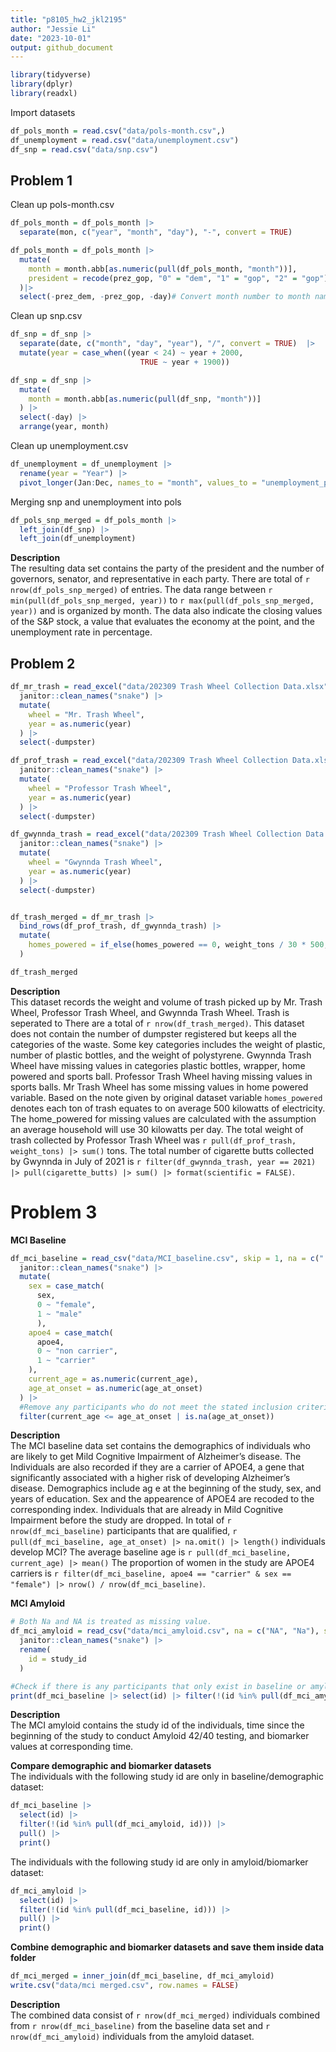 ```yaml
---
title: "p8105_hw2_jkl2195"
author: "Jessie Li"
date: "2023-10-01"
output: github_document
---
```


```r
library(tidyverse)
library(dplyr)
library(readxl)
```

Import datasets
```r
df_pols_month = read.csv("data/pols-month.csv",)
df_unemployment = read.csv("data/unemployment.csv")
df_snp = read.csv("data/snp.csv")

```

## Problem 1
Clean up pols-month.csv
```r
df_pols_month = df_pols_month |>
  separate(mon, c("year", "month", "day"), "-", convert = TRUE)

df_pols_month = df_pols_month |>
  mutate(
    month = month.abb[as.numeric(pull(df_pols_month, "month"))],
    president = recode(prez_gop, "0" = "dem", "1" = "gop", "2" = "gop")
  )|>
  select(-prez_dem, -prez_gop, -day)# Convert month number to month name
```

Clean up snp.csv
```r
df_snp = df_snp |>
  separate(date, c("month", "day", "year"), "/", convert = TRUE)  |>
  mutate(year = case_when((year < 24) ~ year + 2000,
                             TRUE ~ year + 1900))

df_snp = df_snp |>
  mutate(
    month = month.abb[as.numeric(pull(df_snp, "month"))]
  ) |>
  select(-day) |>
  arrange(year, month)
```

Clean up unemployment.csv
```r
df_unemployment = df_unemployment |>
  rename(year = "Year") |>
  pivot_longer(Jan:Dec, names_to = "month", values_to = "unemployment_percent")
```

Merging snp and unemployment into pols
```r
df_pols_snp_merged = df_pols_month |> 
  left_join(df_snp) |>
  left_join(df_unemployment)
```
**Description**  
The resulting data set contains the party of the president and the number of governors, senator, and representative in each party. There are total of `r nrow(df_pols_snp_merged)` of entries. The data range between `r min(pull(df_pols_snp_merged, year))` to `r max(pull(df_pols_snp_merged, year))` and is organized by month. The data also indicate the closing values of the S&P stock, a value that evaluates the economy at the point, and the unemployment rate in percentage.

## Problem 2
```r
df_mr_trash = read_excel("data/202309 Trash Wheel Collection Data.xlsx", sheet = "Mr. Trash Wheel", range = "A2:N586") |>
  janitor::clean_names("snake") |>
  mutate(
    wheel = "Mr. Trash Wheel",
    year = as.numeric(year)
  ) |>
  select(-dumpster)

df_prof_trash = read_excel("data/202309 Trash Wheel Collection Data.xlsx", sheet = "Professor Trash Wheel", range = "A2:M108") |>
  janitor::clean_names("snake") |>
  mutate(
    wheel = "Professor Trash Wheel",
    year = as.numeric(year)
  ) |> 
  select(-dumpster)

df_gwynnda_trash = read_excel("data/202309 Trash Wheel Collection Data.xlsx", sheet = "Gwynnda Trash Wheel", range = "A2:L157") |>
  janitor::clean_names("snake") |>
  mutate(
    wheel = "Gwynnda Trash Wheel",
    year = as.numeric(year)
  ) |>
  select(-dumpster)


df_trash_merged = df_mr_trash |>
  bind_rows(df_prof_trash, df_gwynnda_trash) |>
  mutate(
    homes_powered = if_else(homes_powered == 0, weight_tons / 30 * 500, homes_powered)
  )

df_trash_merged
```
**Description**  
This dataset records the weight and volume of trash picked up by Mr. Trash Wheel, Professor Trash Wheel, and Gwynnda Trash Wheel. Trash is seperated to There are a total of `r nrow(df_trash_merged)`. This dataset does not contain the number of dumpster registered but keeps all the categories of the waste. Some key categories includes the weight of plastic, number of plastic bottles, and the weight of polystyrene. Gwynnda Trash Wheel have missing values in categories plastic bottles, wrapper, home powered and sports ball. Professor Trash Wheel having missing values in sports balls. Mr Trash Wheel has some missing values in home powered variable. Based on the note given by original dataset variable `homes_powered` denotes each ton of trash equates to on average 500 kilowatts of electricity. The home_powered for missing values are calculated with the assumption an average household will use 30 kilowatts per day. The total weight of trash collected by Professor Trash Wheel was `r pull(df_prof_trash, weight_tons) |> sum()` tons. The total number of cigarette butts collected by Gwynnda in July of 2021 is `r filter(df_gwynnda_trash, year == 2021) |> pull(cigarette_butts) |> sum() |> format(scientific = FALSE)`.

# Problem 3
**MCI Baseline**
```r
df_mci_baseline = read_csv("data/MCI_baseline.csv", skip = 1, na = c(".", "NA")) |>
  janitor::clean_names("snake") |>
  mutate(
    sex = case_match(
      sex,
      0 ~ "female", 
      1 ~ "male"
      ),
    apoe4 = case_match(
      apoe4,
      0 ~ "non carrier",
      1 ~ "carrier"
    ),
    current_age = as.numeric(current_age),
    age_at_onset = as.numeric(age_at_onset)
  ) |>
  #Remove any participants who do not meet the stated inclusion criteria (i.e. no MCI at baseline)
  filter(current_age <= age_at_onset | is.na(age_at_onset))

```
**Description**  
The MCI baseline data set contains the demographics of individuals who are likely to get Mild Cognitive Impairment of Alzheimer’s disease. The Individuals are also recorded if they are a carrier of APOE4, a gene that significantly associated with a higher risk of developing Alzheimer's disease. Demographics include ag e at the beginning of the study, sex, and years of education. Sex and the appearence of APOE4 are recoded to the corresponding index. Individuals that are already in Mild Cognitive Impairment before the study are dropped. In total of `r nrow(df_mci_baseline)` participants that are qualified, `r pull(df_mci_baseline, age_at_onset) |> na.omit() |> length()` individuals develop MCI? The average baseline age is `r pull(df_mci_baseline, current_age) |> mean()` The proportion of women in the study are APOE4 carriers is `r filter(df_mci_baseline, apoe4 == "carrier" & sex == "female") |> nrow() / nrow(df_mci_baseline)`.

**MCI Amyloid**
```r
# Both Na and NA is treated as missing value.
df_mci_amyloid = read_csv("data/mci_amyloid.csv", na = c("NA", "Na"), skip = 1) |>
  janitor::clean_names("snake") |>
  rename(
    id = study_id
  )

#Check if there is any participants that only exist in baseline or amyloid
print(df_mci_baseline |> select(id) |> filter(!(id %in% pull(df_mci_amyloid, id))))
```
**Description**  
The MCI amyloid contains the study id of the individuals, time since the beginning of the study to conduct Amyloid 42/40 testing, and biomarker values at corresponding time. 

**Compare demographic and biomarker datasets**  
The individuals with the following study id are only in baseline/demographic dataset:

```r
df_mci_baseline |> 
  select(id) |> 
  filter(!(id %in% pull(df_mci_amyloid, id))) |> 
  pull() |> 
  print()
```


The individuals with the following study id are only in amyloid/biomarker dataset:
```r
df_mci_amyloid |> 
  select(id) |> 
  filter(!(id %in% pull(df_mci_baseline, id))) |> 
  pull() |> 
  print()
```

**Combine demographic and biomarker datasets and save them inside data folder**  
```r
df_mci_merged = inner_join(df_mci_baseline, df_mci_amyloid)
write.csv("data/mci merged.csv", row.names = FALSE)
```
**Description**  
The combined data consist of `r nrow(df_mci_merged)` individuals combined from `r nrow(df_mci_baseline)` from the baseline data set and `r nrow(df_mci_amyloid)` individuals from the amyloid dataset.

